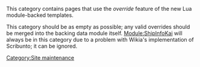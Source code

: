 This category contains pages that use the ''override'' feature of the new Lua module-backed templates. 

This category should be as empty as possible; any valid overrides should be merged into the backing data module itself. [[Module:ShipInfoKai]] will always be in this category due to a problem with Wikia's implementation of Scribunto; it can be ignored.

[[Category:Site maintenance]]